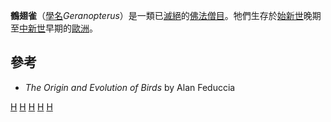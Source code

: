 {{Automatic Taxobox
| taxon = Geranopterus
| authority = 
| name = 鶴翅雀屬
| fossil_range = 晚[[始新世|始新世]]至早[[中新世|中新世]]
| subdivision_ranks = [[種|種]]
| subdivision = 
* †''G. milneedwardsi''
* †''G. alatus''
* †''G. bohemicus ''
}}

'''鶴翅雀'''（[[學名|學名]]''Geranopterus''）是一類已[[滅絕|滅絕]]的[[佛法僧目|佛法僧目]]。牠們生存於[[始新世|始新世]]晚期至[[中新世|中新世]]早期的[[歐洲|歐洲]]。

==參考==
* ''The Origin and Evolution of Birds'' by Alan Feduccia

{{Taxonbar}}
[[Category:佛法僧目|H]]
[[Category:始新世鸟类|H]]
[[Category:渐新世鸟类|H]]
[[Category:中新世鸟类|H]]
[[Category:歐洲史前鳥類|H]]